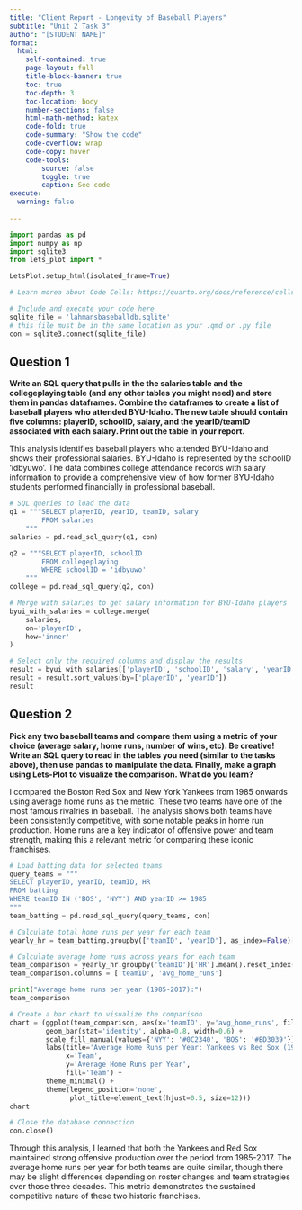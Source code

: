 ```yaml
---
title: "Client Report - Longevity of Baseball Players"
subtitle: "Unit 2 Task 3"
author: "[STUDENT NAME]"
format:
  html:
    self-contained: true
    page-layout: full
    title-block-banner: true
    toc: true
    toc-depth: 3
    toc-location: body
    number-sections: false
    html-math-method: katex
    code-fold: true
    code-summary: "Show the code"
    code-overflow: wrap
    code-copy: hover
    code-tools:
        source: false
        toggle: true
        caption: See code
execute: 
  warning: false
    
---
```


```python
import pandas as pd 
import numpy as np
import sqlite3
from lets_plot import *

LetsPlot.setup_html(isolated_frame=True)
```


```python
# Learn morea about Code Cells: https://quarto.org/docs/reference/cells/cells-jupyter.html

# Include and execute your code here
sqlite_file = 'lahmansbaseballdb.sqlite'
# this file must be in the same location as your .qmd or .py file
con = sqlite3.connect(sqlite_file)
```


## Question 1

__Write an SQL query that pulls in the the salaries table and the collegeplaying table (and any other tables you might need) and store them in pandas dataframes. Combine the dataframes to create a list of baseball players who attended BYU-Idaho. The new table should contain five columns: playerID, schoolID, salary, and the yearID/teamID associated with each salary. Print out the table in your report.__

This analysis identifies baseball players who attended BYU-Idaho and shows their professional salaries. BYU-Idaho is represented by the schoolID 'idbyuwo'. The data combines college attendance records with salary information to provide a comprehensive view of how former BYU-Idaho students performed financially in professional baseball.

```python
# SQL queries to load the data
q1 = """SELECT playerID, yearID, teamID, salary
        FROM salaries
    """
salaries = pd.read_sql_query(q1, con)

q2 = """SELECT playerID, schoolID
        FROM collegeplaying
        WHERE schoolID = 'idbyuwo'
    """
college = pd.read_sql_query(q2, con)

# Merge with salaries to get salary information for BYU-Idaho players
byui_with_salaries = college.merge(
    salaries,
    on='playerID',
    how='inner'
)

# Select only the required columns and display the results
result = byui_with_salaries[['playerID', 'schoolID', 'salary', 'yearID', 'teamID']].copy()
result = result.sort_values(by=['playerID', 'yearID'])
result
```

## Question 2

__Pick any two baseball teams and compare them using a metric of your choice (average salary, home runs, number of wins, etc). Be creative! Write an SQL query to read in the tables you need (similar to the tasks above), then use pandas to manipulate the data. Finally, make a graph using Lets-Plot to visualize the comparison. What do you learn?__

I compared the Boston Red Sox and New York Yankees from 1985 onwards using average home runs as the metric. These two teams have one of the most famous rivalries in baseball. The analysis shows both teams have been consistently competitive, with some notable peaks in home run production. Home runs are a key indicator of offensive power and team strength, making this a relevant metric for comparing these iconic franchises.

```python
# Load batting data for selected teams
query_teams = """
SELECT playerID, yearID, teamID, HR
FROM batting
WHERE teamID IN ('BOS', 'NYY') AND yearID >= 1985
"""
team_batting = pd.read_sql_query(query_teams, con)

# Calculate total home runs per year for each team
yearly_hr = team_batting.groupby(['teamID', 'yearID'], as_index=False)['HR'].sum()

# Calculate average home runs across years for each team
team_comparison = yearly_hr.groupby('teamID')['HR'].mean().reset_index()
team_comparison.columns = ['teamID', 'avg_home_runs']

print("Average home runs per year (1985-2017):")
team_comparison
```

```python
# Create a bar chart to visualize the comparison
chart = (ggplot(team_comparison, aes(x='teamID', y='avg_home_runs', fill='teamID')) +
         geom_bar(stat='identity', alpha=0.8, width=0.6) +
         scale_fill_manual(values={'NYY': '#0C2340', 'BOS': '#BD3039'}) +
         labs(title='Average Home Runs per Year: Yankees vs Red Sox (1985-2017)',
              x='Team',
              y='Average Home Runs per Year',
              fill='Team') +
         theme_minimal() +
         theme(legend_position='none',
               plot_title=element_text(hjust=0.5, size=12)))
chart
```

```python
# Close the database connection
con.close()
```

Through this analysis, I learned that both the Yankees and Red Sox maintained strong offensive production over the period from 1985-2017. The average home runs per year for both teams are quite similar, though there may be slight differences depending on roster changes and team strategies over those three decades. This metric demonstrates the sustained competitive nature of these two historic franchises.